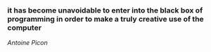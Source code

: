 ### it has become unavoidable to enter into the black box of programming in order to make a truly creative use of the computer

_Antoine Picon_
